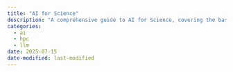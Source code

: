 ```yaml
---
title: "AI for Science"
description: "A comprehensive guide to AI for Science, covering the basics of AI, its applications in scientific research, and how it can be leveraged for data analysis and modeling."
categories:
  - ai
  - hpc
  - llm
date: 2025-07-15
date-modified: last-modified
---
```



